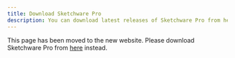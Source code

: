 ```yaml
---
title: Download Sketchware Pro
description: You can download latest releases of Sketchware Pro from here.
---
```




This page has been moved to the new website. Please download Sketchware Pro from [here](https://sketchware.pro/download) instead.